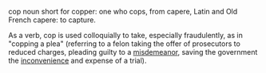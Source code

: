 cop noun short for copper:  one who cops, from capere, Latin and Old French 
capere: to capture. 

As a verb, cop is used colloquially to take, especially fraudulently, 
as in "copping a plea" (referring to a felon taking the offer of prosecutors 
to reduced charges, pleading guilty to a [[misdemeanor]], saving the government 
the [[inconvenience]] and expense of a trial).